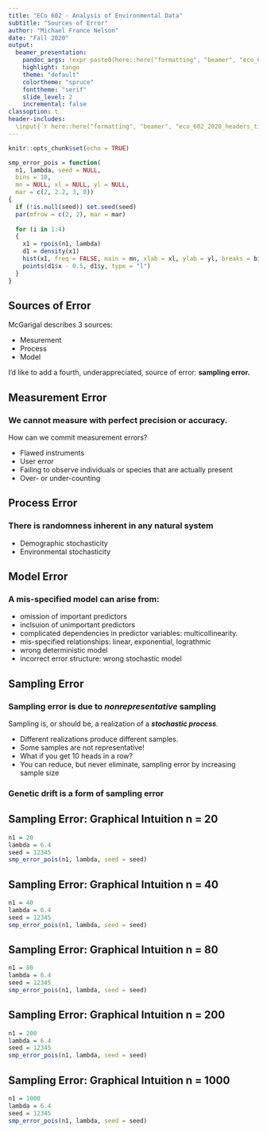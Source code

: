 ```yaml
---
title: "ECo 602 - Analysis of Environmental Data"
subtitle: "Sources of Error"
author: "Michael France Nelson"
date: "Fall 2020"
output:
  beamer_presentation:
    pandoc_args: !expr paste0(here::here("formatting", "beamer", "eco_602_2020_beamer.yaml"))
    highlight: tango
    theme: "default"
    colortheme: "spruce"
    fonttheme: "serif"
    slide_level: 2
    incremental: false
classoption: t
header-includes:
  \input{`r here::here("formatting", "beamer", "eco_602_2020_headers_tikz.tex")`}
---
```



```r
knitr::opts_chunk$set(echo = TRUE)

smp_error_pois = function(
  n1, lambda, seed = NULL,
  bins = 10,
  mn = NULL, xl = NULL, yl = NULL, 
  mar = c(2, 2.2, 3, 0))
{
  if (!is.null(seed)) set.seed(seed)
  par(mfrow = c(2, 2), mar = mar)
  
  for (i in 1:4)
  {
    x1 = rpois(n1, lambda)
    d1 = density(x1)
    hist(x1, freq = FALSE, main = mn, xlab = xl, ylab = yl, breaks = bins); 
    points(d1$x - 0.5, d1$y, type = "l")
  }
}


```




## Sources of Error

McGarigal describes 3 sources:

- Mesurement
- Process
- Model

I'd like to add a fourth, underappreciated, source of error: **sampling error.**




## Measurement Error

### We cannot measure with perfect precision or accuracy.

How can we commit measurement errors?

- Flawed instruments
- User error
- Failing to observe individuals or species that are actually present
- Over- or under-counting




## Process Error

### There is randomness inherent in any natural system

- Demographic stochasticity
- Environmental stochasticity





## Model Error

\begin{blueborder}{0.9\textwidth}{What if my model is wrong?}
Your model \textit{is} wrong!  
\end{blueborder}


### A mis-specified model can arise from:

- omission of important predictors
- inclsuion of unimportant predictors
- complicated dependencies in predictor variables: multicollinearity.
- mis-specified relationships: linear, exponential, lograthmic
- wrong deterministic model
- incorrect error structure: wrong stochastic model




## Sampling Error

### Sampling error is due to *nonrepresentative* sampling

Sampling is, or should be, a realization of a ***stochastic process***.

- Different realizations produce different samples.
- Some samples are not representative!
- What if you get 10 heads in a row?
- You can reduce, but never eliminate, sampling error by increasing sample size

### Genetic drift is a form of sampling error




## Sampling Error: Graphical Intuition n = 20

```r
n1 = 20
lambda = 6.4
seed = 12345
smp_error_pois(n1, lambda, seed = seed)
```




## Sampling Error: Graphical Intuition n = 40

```r
n1 = 40
lambda = 6.4
seed = 12345
smp_error_pois(n1, lambda, seed = seed)
```




## Sampling Error: Graphical Intuition n = 80

```r
n1 = 80
lambda = 6.4
seed = 12345
smp_error_pois(n1, lambda, seed = seed)
```




## Sampling Error: Graphical Intuition n = 200

```r
n1 = 200
lambda = 6.4
seed = 12345
smp_error_pois(n1, lambda, seed = seed)
```




## Sampling Error: Graphical Intuition n = 1000

```r
n1 = 1000
lambda = 6.4
seed = 12345
smp_error_pois(n1, lambda, seed = seed)
```

